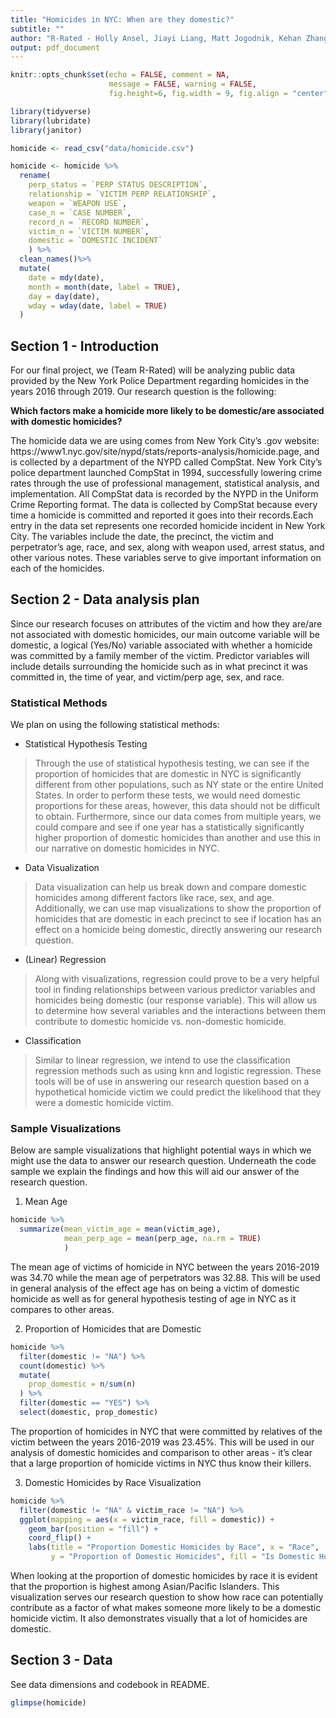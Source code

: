 ```yaml
---
title: "Homicides in NYC: When are they domestic?"
subtitle: ""
author: "R-Rated - Holly Ansel, Jiayi Liang, Matt Jogodnik, Kehan Zhang"
output: pdf_document
---
```


```r
knitr::opts_chunk$set(echo = FALSE, comment = NA, 
                      message = FALSE, warning = FALSE,
                      fig.height=6, fig.width = 9, fig.align = "center")
```

```r
library(tidyverse)
library(lubridate)
library(janitor)
```

```r
homicide <- read_csv("data/homicide.csv")
```

```r
homicide <- homicide %>%
  rename(
    perp_status = `PERP STATUS DESCRIPTION`,
    relationship = `VICTIM PERP RELATIONSHIP`,
    weapon = `WEAPON USE`,
    case_n = `CASE NUMBER`,
    record_n = `RECORD NUMBER`,
    victim_n = `VICTIM NUMBER`,
    domestic = `DOMESTIC INCIDENT`
    ) %>%
  clean_names()%>%
  mutate(
    date = mdy(date),
    month = month(date, label = TRUE),
    day = day(date),
    wday = wday(date, label = TRUE)
  )
```

## Section 1 - Introduction

For our final project, we (Team R-Rated) will be analyzing public data provided
by the New York Police Department regarding homicides in the years 2016 through
2019. Our research question is the following: 

**Which factors make a homicide more likely to be domestic/are associated with
domestic homicides?**

The homicide data we are using comes from New York City’s .gov website:
https://www1.nyc.gov/site/nypd/stats/reports-analysis/homicide.page, and is
collected by a department of the NYPD called CompStat. New York City’s police
department launched CompStat in 1994, successfully lowering crime rates through
the use of professional management, statistical analysis, and implementation.
All CompStat data is recorded by the NYPD in the Uniform Crime Reporting format.
The data is collected by CompStat because every time a homicide is committed 
and reported it goes into their records.Each entry in the data set represents 
one recorded homicide incident in New York City. The variables include the date,
the precinct, the victim and perpetrator’s age, race, and sex, along with weapon
used, arrest status, and other various notes. These variables serve to give 
important information on each of the homicides.

## Section 2 - Data analysis plan

Since our research focuses on attributes of the victim and how they are/are not
associated with domestic homicides, our main outcome variable will be domestic,
a logical (Yes/No) variable associated with whether a homicide was committed by
a family member of the victim. Predictor variables will include details
surrounding the homicide such as in what precinct it was committed in, the time
of year, and victim/perp age, sex, and race.

### Statistical Methods

We plan on using the following statistical methods:

* Statistical Hypothesis Testing

> Through the use of statistical hypothesis testing, we can see if the
proportion of homicides that are domestic in NYC is significantly different
from other populations, such as NY state or the entire United States. In order
to perform these tests, we would need domestic proportions for these areas,
however, this data should not be difficult to obtain. Furthermore, since our
data comes from multiple years, we could compare and see if one year has a
statistically significantly higher proportion of domestic homicides than another
and use this in our narrative on domestic homicides in NYC.

* Data Visualization

> Data visualization can help us break down and compare domestic homicides among
different factors like race, sex, and age. Additionally, we can use map
visualizations to show the proportion of homicides that are domestic in each
precinct to see if location has an effect on a homicide being domestic,
directly answering our research question.

* (Linear) Regression

> Along with visualizations, regression could prove to be a very helpful tool
in finding relationships between various predictor variables and homicides
being domestic (our response variable). This will allow us to determine how
several variables and the interactions between them contribute to domestic
homicide vs. non-domestic homicide.

* Classification

> Similar to linear regression, we intend to use the classification regression
methods such as using knn and logistic regression. These tools will be of use
in answering our research question based on a hypothetical homicide victim
we could predict the likelihood that they were a domestic homicide victim.

### Sample Visualizations

Below are sample visualizations that highlight potential ways in which we might
use the data to answer our research question. Underneath the code sample we 
explain the findings and how this will aid our answer of the research question.

1. Mean Age

```r
homicide %>% 
  summarize(mean_victim_age = mean(victim_age),
            mean_perp_age = mean(perp_age, na.rm = TRUE)
            )
```

The mean age of victims of homicide in NYC between the years 2016-2019 was
34.70 while the mean age of perpetrators was 32.88. This will be used in
general analysis of the effect age has on being a victim of domestic homicide as
well as for general hypothesis testing of age in NYC as it compares to other
areas.

2. Proportion of Homicides that are Domestic

```r
homicide %>% 
  filter(domestic != "NA") %>% 
  count(domestic) %>% 
  mutate(
    prop_domestic = n/sum(n)
  ) %>% 
  filter(domestic == "YES") %>% 
  select(domestic, prop_domestic)
```

The proportion of homicides in NYC that were committed by relatives of the
victim between the years 2016-2019 was 23.45%. This will be used in our analysis
of domestic homicides and comparison to other areas - it's clear that a large
proportion of homicide victims in NYC thus know their killers.

3. Domestic Homicides by Race Visualization
```r
homicide %>%
  filter(domestic != "NA" & victim_race != "NA") %>% 
  ggplot(mapping = aes(x = victim_race, fill = domestic)) +
    geom_bar(position = "fill") + 
    coord_flip() +
    labs(title = "Proportion Domestic Homicides by Race", x = "Race", 
         y = "Proportion of Domestic Homicides", fill = "Is Domestic Homicide")
```
When looking at the proportion of domestic homicides by race it is evident
that the proportion is highest among Asian/Pacific Islanders. This visualization
serves our research question to show how race can potentially contribute as a 
factor of what makes someone more likely to be a domestic homicide victim. It
also demonstrates visually that a lot of homicides are domestic.


## Section 3 - Data

See data dimensions and codebook in README.

```r
glimpse(homicide)
```
